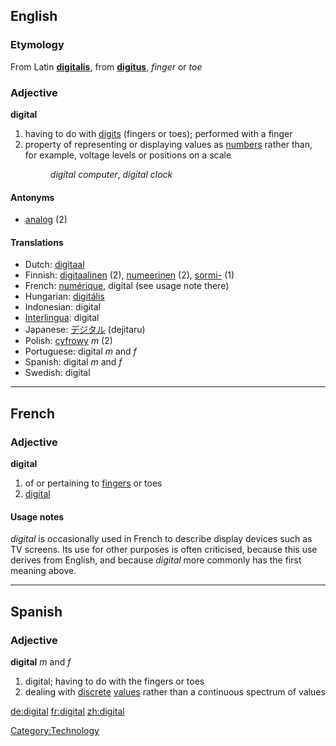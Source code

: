 ==English==

===Etymology===
From Latin '''[[digitalis]]''', from '''[[digitus]]''', ''finger'' or ''toe''

===Adjective===
'''digital''' {{notcomp}}

# having to do with [[digit]]s (fingers or toes); performed with a finger
# property of representing or displaying values as [[number]]s rather than, for example, voltage levels or positions on a scale
#: ''digital computer'', ''digital clock''

====Antonyms====
*[[analog]] (2)

====Translations====
*Dutch: [[digitaal]]
*Finnish: [[digitaalinen]] (2), [[numeerinen]] (2), [[sormi-]] (1)
*French: [[numérique]], digital (see usage note there)
*Hungarian: [[digitális]]
*Indonesian: digital
*[[Interlingua]]: digital
*Japanese: [[デジタル]] (dejitaru)
*Polish: [[cyfrowy]] ''m'' (2)
*Portuguese: digital ''m'' and ''f''
*Spanish: digital ''m'' and ''f''
*Swedish: digital

----
==French==

===Adjective===
'''digital'''
# of or pertaining to [[finger]]s or toes
# [[digital]]

====Usage notes====
''digital'' is occasionally used in French to describe display devices such as TV screens. Its use for other purposes is often criticised, because this use derives from English, and because ''digital'' more commonly has the first meaning above.

----
==Spanish==

===Adjective===
'''digital'''  ''m'' and ''f''
# digital; having to do with the fingers or toes
# dealing with [[discrete]] [[values]] rather than a continuous spectrum of values

[[Category:Technology]]

[[de:digital]]
[[fr:digital]]
[[zh:digital]]